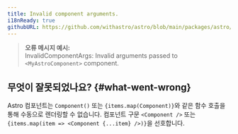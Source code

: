 ```yaml
---
title: Invalid component arguments.
i18nReady: true
githubURL: https://github.com/withastro/astro/blob/main/packages/astro/src/core/errors/errors-data.ts
---
```


> **오류 메시지 예시:**<br/>
InvalidComponentArgs: Invalid arguments passed to `<MyAstroComponent>` component.

## 무엇이 잘못되었나요? \{#what-went-wrong\}

Astro 컴포넌트는 `Component()` 또는 `{items.map(Component)}`와 같은 함수 호출을 통해 수동으로 렌더링할 수 없습니다. 컴포넌트 구문 `<Component />` 또는 `{items.map(item => <Component {...item} />)}`을 선호합니다.